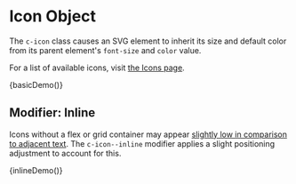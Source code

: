 
<Meta title="Components/Icon" />

# Icon Object

The `c-icon` class causes an SVG element to inherit its size and default color from its parent element's `font-size` and `color` value.

For a list of available icons, visit [the Icons page](/?path=/docs/design-icons--page).

<Preview>
  <Story name="Basic" height="100px">
    {basicDemo()}
  </Story>
</Preview>

## Modifier: Inline

Icons without a flex or grid container may appear [slightly low in comparison to adjacent text](https://cloudfour.com/thinks/some-imaginary-css/#align-to-typeface-median). The `c-icon--inline` modifier applies a slight positioning adjustment to account for this.

<Preview>
  <Story name="Inline" height="100px">
    {inlineDemo()}
  </Story>
</Preview>
